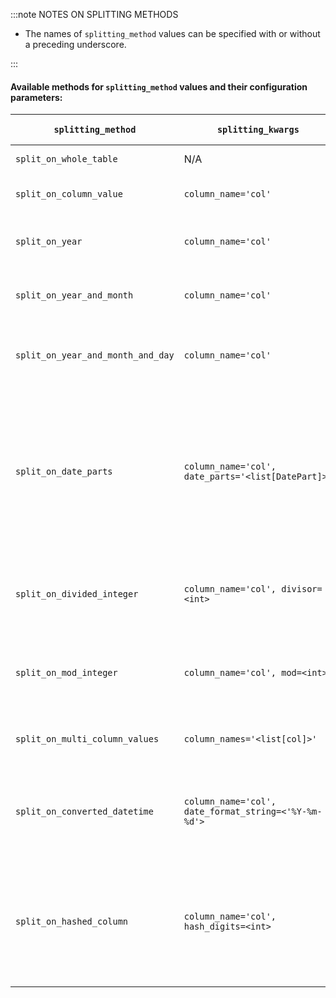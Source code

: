 
:::note NOTES ON SPLITTING METHODS

- The names of `splitting_method` values can be specified with or without a preceding underscore.

:::

#### Available methods for `splitting_method` values and their configuration parameters:

| `splitting_method`                | `splitting_kwargs`                                                       | Returned Batch Data                                                                                                                                                                                           |
|-----------------------------------|--------------------------------------------------------------------------|---------------------------------------------------------------------------------------------------------------------------------------------------------------------------------------------------------------|
| `split_on_whole_table`            | N/A                                                                      | Identical to original                                                                                                                                                                                         |
| `split_on_column_value`           | `column_name='col'`                                                      | Rows where value of column_name are same                                                                                                                                                                      |
| `split_on_year`                   | `column_name='col'`                                                      | Rows where the year of a datetime column are the same                                                                                                                                                         |
| `split_on_year_and_month`         | `column_name='col'`                                                      | Rows where the year and month of a datetime column are the same                                                                                                                                               |
| `split_on_year_and_month_and_day` | `column_name='col'`                                                      | Rows where the year, month and day of a datetime column are the same                                                                                                                                          |
| `split_on_date_parts`             | `column_name='col', date_parts='<list[DatePart]>'`                       | Rows where the date parts of a datetime column are the same. Date parts can be specified as DatePart objects or as their string equivalent e.g. "year", "month", "week", "day", "hour", "minute", or "second" |
| `split_on_divided_integer`        | `column_name='col', divisor=<int>`                                       | Rows where value of column_name divided (using integral division) by the given divisor are same                                                                                                               |
| `split_on_mod_integer`            | `column_name='col', mod=<int>`                                           | Rows where value of column_name divided (using modular division) by the given mod are same                                                                                                                    |
| `split_on_multi_column_values`    | `column_names='<list[col]>'`                                             | Rows where values of column_names are same                                                                                                                                                                    |
| `split_on_converted_datetime`     | `column_name='col', date_format_string=<'%Y-%m-%d'>`                     | Rows where value of column_name converted to datetime using the given date_format_string are same                                                                                                             |
| `split_on_hashed_column`          | `column_name='col', hash_digits=<int>`                                   | Rows where value of column_name hashed (using "md5" hash function) and retaining the stated number of hash_digits are same (experimental)                                                                     |


